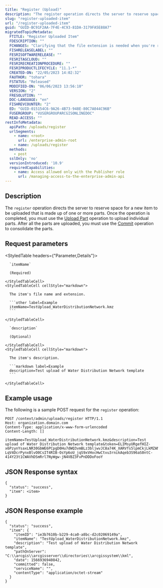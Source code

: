 ```yaml
---
title: "Register (Upload)"
description: "The register operation directs the server to reserve space for a new item to be uploaded that is made up of one or more parts."
slug: "register-uploaded-item"
url: "/register-uploaded-item"
guid: "GUID-BC91F2AA-7F4E-4C93-81DA-3179FA5E88A7"
migratedTopicMetadata:
  FTITLE: "Register Uploaded Item"
  FDESCRIPTION: ""
  FCHANGES: "Clarifying that the file extension is needed when you're registering an upload"
  FISHRELEASELABEL: ""
  FESRISOFTWARERELEASE: ""
  FESRITAGCLOUD: ""
  FESRIRECREATIONPROCEDURE: ""
  FESRIPRODUCTLIFECYCLE: "11.1-*"
  CREATED-ON: "22/05/2023 14:02:32"
  FAUTHOR: "tohara"
  FSTATUS: "Released"
  MODIFIED-ON: "06/06/2023 13:56:10"
  VERSION: "2"
  FRESOLUTION: ""
  DOC-LANGUAGE: "en"
  FISHREVCOUNTER: "2"
  ED: "GUID-015154C6-9A26-4B73-948E-80C7A044C96B"
  FUSERGROUP: "VUSERGROUPARCGISONLINEDOC"
  READ-ACCESS: ""
restInfoMetadata:
  apiPath: /uploads/register
  urlSegments:
    - name: <root>
      url: /enterprise-admin-root
    - name: /uploads/register
  methods:
    - post
  sslOnly: 'no'
  versionIntroduced: '10.9'
  requiredCapabilities:
    - name: Access allowed only with the Publisher role
      url: /managing-access-to-the-enterprise-admin-api
---
```


## Description

The `register` operation directs the server to reserve space for a new item to be uploaded that is made up of one or more parts. Once the operation is completed, you must use the [Upload Part](/upload-part) operation to upload individual parts. After all the parts are uploaded, you must use the [Commit](/commit-upload) operation to consolidate the parts.


## Request parameters

<StyledTable headers={"Parameter,Details"}>
  <StyledTableRow>
    <StyledTableCell cellStyle="markdown">

      `itemName` 

      (Required)

    </StyledTableCell>
    <StyledTableCell cellStyle="markdown">

      The item's file name and extension.

      ```other label=Example
      itemName=TestUpload_WaterDistributionNetwork.kmz
      ```

    </StyledTableCell>
  </StyledTableRow>
  <StyledTableRow>
    <StyledTableCell cellStyle="markdown">

      `description` 

      (Optional)

    </StyledTableCell>
    <StyledTableCell cellStyle="markdown">

      The item's description.

      ```markdown label=Example
      description=Test upload of Water Distribution Network template
      ```

    </StyledTableCell>
  </StyledTableRow>
</StyledTable>


## Example usage

The following is a sample POST request for the `register` operation:

```other
POST /context/admin/uploads/register HTTP/1.1
Host: organization.domain.com
Content-Type: application/x-www-form-urlencoded
Content-Length: []

itemName=TestUpload_WaterDistributionNetwork.kmz&description=Test upload of Water Distribution Network template&token=ELIMsyURgefHIZ-x6PzynYsaxLNR30GbWE6PCpgD0Hu7dWQ3vmBLz3bljwvJC8a74K_XARVfs5lpmCkjLkMZANHIDgMHiwgwnNiQBbTWHEbNqJeodE9ipXYeUmlGkveMQ44JjNQlNGYim-LqV4DcrPynxBlvO0CsIT4RIB-OsYp6oU_jqS9xVHxcHwCtvu3rnikAqeb3S96aS0ntC-414Y23t1CWAVhDSmRrl7NyWgw-jN4VBZ3FvPnDDDoFooY

```

## JSON Response syntax

```other
{
  "status": "success",
  "item": <item>
}
```

## JSON Response example

```other
{
  "status": "success",
  "item": {
    "itemID": "ie3b7610b-b229-4ca0-a8bc-d2c02069149a",
    "itemName": "TestUpload_WaterDistributionNetwork.kmz",
    "description": "Test upload of Water Distribution Network template",
    "pathOnServer": "C:\\arcgis\\arcgisserver\\directories\\arcgissystem\\kml",
    "date": 1566936940842,
    "committed": false,
    "serviceName": "",
    "contentType": "application/octet-stream"
  }
}
```